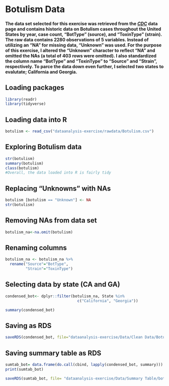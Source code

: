 # **Botulism Data**
#### The data set selected for this exercise was retrieved from the [***CDC***](https://data.cdc.gov/) data page and contains historic data on Botulism cases throughout the United States by year, case count, "BotType" (source), and "ToxinType" (strain). The raw data contains 2280 observations of 5 variables. Instead of utilizing an "NA" for missing data, "Unknown" was used. For the purpose of this exercise, I altered the "Unknown" character to reflect "NA" and omitted the NAs (a total of 403 rows were omitted). I also standardized the column name "BotType" and "ToxinType" to "Source" and "Strain", respectively. To parce the data down even further, I selected two states to evalutate; California and Georgia. 

## **Loading packages** 
```r
library(readr)
library(tidyverse)
```

## **Loading data into R**
```r
botulism <- read_csv("dataanalysis-exercise/rawdata/Botulism.csv")
```

## **Exploring Botulism data**
```r
str(botulism)
summary(botulism)
class(botulism)
#Overall, the data loaded into R is fairly tidy
```

## **Replacing "Unknowns" with NAs**
```r
botulism [botulism == "Unknown"] <- NA
str(botulism)
```
## **Removing NAs from data set**
```r
botulism_na<-na.omit(botulism)
```

## **Renaming columns**
```r
botulism_na <- botulism_na %>%
  rename("Source"="BotType",
         "Strain"="ToxinType")
```


## **Selecting data by state (CA and GA)**
```r
condensed_bot<- dplyr::filter(botulism_na, State %in% 
                                c("California", "Georgia"))

summary(condensed_bot)
```

## **Saving as RDS**
```r
saveRDS(condensed_bot, file="dataanalysis-exercise/Data/Clean Data/Botulism.RDS")
```

## **Saving summary table as RDS**
```r
sumtab_bot= data.frame(do.call(cbind, lapply(condensed_bot, summary)))
print(sumtab_bot)

saveRDS(sumtab_bot, file= "dataanalysis-exercise/Data/Summary Table/botsumtable.RDS")
```

